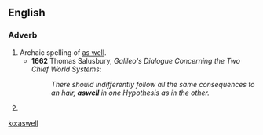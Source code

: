 ==English==

===Adverb===
{{en-adv|-}}

# Archaic spelling of [[as well]].
#* '''1662''' Thomas Salusbury, ''Galileo's Dialogue Concerning the Two Chief World Systems'':
#*: ''There should indifferently follow all the same consequences to an hair, '''aswell''' in one Hypothesis as in the other.'' 
# {{misspelling of|as well}}

[[ko:aswell]]